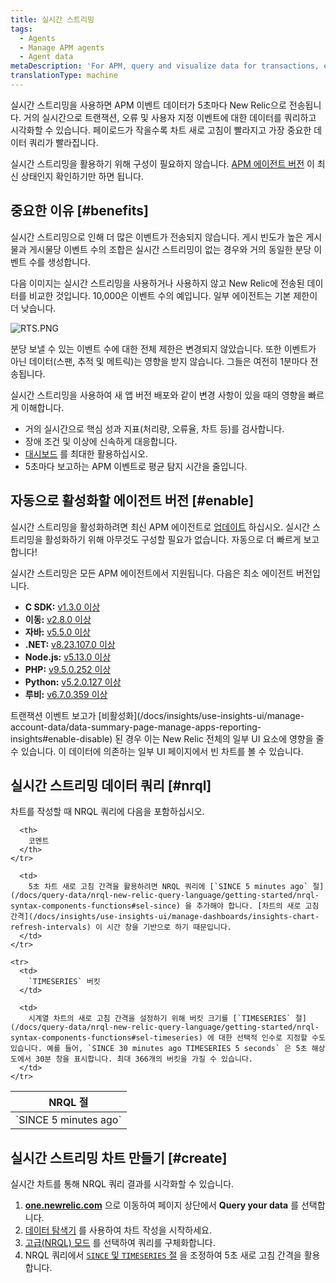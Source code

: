```yaml
---
title: 실시간 스트리밍
tags:
  - Agents
  - Manage APM agents
  - Agent data
metaDescription: 'For APM, query and visualize data for transactions, errors, and custom events in  near real time.'
translationType: machine
---
```



실시간 스트리밍을 사용하면 APM 이벤트 데이터가 5초마다 New Relic으로 전송됩니다. 거의 실시간으로 트랜잭션, 오류 및 사용자 지정 이벤트에 대한 데이터를 쿼리하고 시각화할 수 있습니다. 페이로드가 작을수록 차트 새로 고침이 빨라지고 가장 중요한 데이터 쿼리가 빨라집니다.

실시간 스트리밍을 활용하기 위해 구성이 필요하지 않습니다. [APM 에이전트 버전](#enable) 이 최신 상태인지 확인하기만 하면 됩니다.

## 중요한 이유 [#benefits]

실시간 스트리밍으로 인해 더 많은 이벤트가 전송되지 않습니다. 게시 빈도가 높은 게시물과 게시물당 이벤트 수의 조합은 실시간 스트리밍이 없는 경우와 거의 동일한 분당 이벤트 수를 생성합니다.

다음 이미지는 실시간 스트리밍을 사용하거나 사용하지 않고 New Relic에 전송된 데이터를 비교한 것입니다. 10,000은 이벤트 수의 예입니다. 일부 에이전트는 기본 제한이 더 낮습니다.

<img
  title="RTS.PNG"
  alt="RTS.PNG"
  src={rtsSmall}
/>

분당 보낼 수 있는 이벤트 수에 대한 전체 제한은 변경되지 않았습니다. 또한 이벤트가 아닌 데이터(스팬, 추적 및 메트릭)는 영향을 받지 않습니다. 그들은 여전히 1분마다 전송됩니다.

실시간 스트리밍을 사용하여 새 앱 버전 배포와 같이 변경 사항이 있을 때의 영향을 빠르게 이해합니다.

* 거의 실시간으로 핵심 성과 지표(처리량, 오류율, 차트 등)를 검사합니다.
* 장애 조건 및 이상에 신속하게 대응합니다.
* [대시보드](#create) 를 최대한 활용하십시오.
* 5초마다 보고하는 APM 이벤트로 평균 탐지 시간을 줄입니다.

## 자동으로 활성화할 에이전트 버전 [#enable]

실시간 스트리밍을 활성화하려면 최신 APM 에이전트로 [업데이트](/docs/agents/manage-apm-agents/installation/update-new-relic-agent) 하십시오. 실시간 스트리밍을 활성화하기 위해 아무것도 구성할 필요가 없습니다. 자동으로 더 빠르게 보고합니다!

실시간 스트리밍은 모든 APM 에이전트에서 지원됩니다. 다음은 최소 에이전트 버전입니다.

* **C SDK:** [v1.3.0 이상](/docs/release-notes/agent-release-notes/c-sdk-release-notes)
* **이동:** [v2.8.0 이상](/docs/release-notes/agent-release-notes/go-release-notes)
* **자바:** [v5.5.0 이상](/docs/release-notes/agent-release-notes/java-release-notes)
* **.NET:** [v8.23.107.0 이상](/docs/release-notes/agent-release-notes/net-release-notes)
* **Node.js:** [v5.13.0 이상](/docs/release-notes/agent-release-notes/nodejs-release-notes)
* **PHP:** [v9.5.0.252 이상](/docs/release-notes/agent-release-notes/php-release-notes)
* **Python:** [v5.2.0.127 이상](/docs/release-notes/agent-release-notes/python-release-notes)
* **루비:** [v6.7.0.359 이상](/docs/release-notes/agent-release-notes/ruby-release-notes)

<Callout variant="caution">
  트랜잭션 이벤트 보고가 [비활성화](/docs/insights/use-insights-ui/manage-account-data/data-summary-page-manage-apps-reporting-insights#enable-disable) 된 경우 이는 New Relic 전체의 일부 UI 요소에 영향을 줄 수 있습니다. 이 데이터에 의존하는 일부 UI 페이지에서 빈 차트를 볼 수 있습니다.
</Callout>

## 실시간 스트리밍 데이터 쿼리 [#nrql]

차트를 작성할 때 NRQL 쿼리에 다음을 포함하십시오.

<table>
  <thead>
    <tr>
      <th style={{ width: "250px" }}>
        NRQL 절
      </th>

      <th>
        코멘트
      </th>
    </tr>
  </thead>

  <tbody>
    <tr>
      <td>
        `SINCE 5 minutes ago`
      </td>

      <td>
        5초 차트 새로 고침 간격을 활용하려면 NRQL 쿼리에 [`SINCE 5 minutes ago` 절](/docs/query-data/nrql-new-relic-query-language/getting-started/nrql-syntax-components-functions#sel-since) 을 추가해야 합니다. [차트의 새로 고침 간격](/docs/insights/use-insights-ui/manage-dashboards/insights-chart-refresh-intervals) 이 시간 창을 기반으로 하기 때문입니다.
      </td>
    </tr>

    <tr>
      <td>
        `TIMESERIES` 버킷
      </td>

      <td>
        시계열 차트의 새로 고침 간격을 설정하기 위해 버킷 크기를 [`TIMESERIES` 절](/docs/query-data/nrql-new-relic-query-language/getting-started/nrql-syntax-components-functions#sel-timeseries) 에 대한 선택적 인수로 지정할 수도 있습니다. 예를 들어, `SINCE 30 minutes ago TIMESERIES 5 seconds` 은 5초 해상도에서 30분 창을 표시합니다. 최대 366개의 버킷을 가질 수 있습니다.
      </td>
    </tr>
  </tbody>
</table>

## 실시간 스트리밍 차트 만들기 [#create]

실시간 차트를 통해 NRQL 쿼리 결과를 시각화할 수 있습니다.

1. **[one.newrelic.com](https://one.newrelic.com/all-capabilities)** 으로 이동하여 페이지 상단에서 **Query your data** 를 선택합니다.
2. [데이터 탐색기](/docs/query-your-data/explore-query-data/browse-data/introduction-data-explorer/) 를 사용하여 차트 작성을 시작하세요.
3. [고급(NRQL) 모드](/docs/query-your-data/explore-query-data/query-builder/use-advanced-nrql-mode-query-data/) 를 선택하여 쿼리를 구체화합니다.
4. NRQL 쿼리에서 [`SINCE` 및 `TIMESERIES` 절](#nrql) 을 조정하여 5초 새로 고침 간격을 활용합니다.